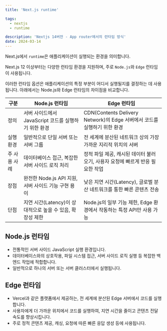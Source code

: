 ```yaml
---
title: 'Next.js runtime'

tags:
  - nextjs
  - runtime

description: 'Nextjs 14버전 - App router에서의 런타임 방식'
date: 2024-03-14
---
```


Next.js에서 `runtime`은 애플리케이션이 실행되는 환경을 의미합니다.

Next.js 12 이상부터는 다양한 런타임 환경을 지원하며, 주로 `Node.js`와 `Edge` 런타임이 사용됩니다.

이러한 런타임 옵션은 애플리케이션의 특정 부분이 어디서 실행될지를 결정하는 데 사용됩니다. 아래에서는 Node.js와 Edge 런타임의 차이점을 비교합니다.

| 구분         | Node.js 런타임                                            | Edge 런타임                                                                   |
| ------------ | --------------------------------------------------------- | ----------------------------------------------------------------------------- |
| 정의         | 서버 사이드에서 JavaScript 코드를 실행하기 위한 환경      | CDN(Contents Delivery Network)의 Edge 서버에서 코드를 실행하기 위한 환경      |
| 실행 환경    | 일반적으로 단일 서버 또는 서버 그룹                       | 전 세계에 분산된 네트워크 상의 가장 가까운 지리적 위치의 서버                 |
| 주 사용 사례 | 데이터베이스 접근, 복잡한 서버 사이드 로직 처리           | 정적 파일 제공, 캐시된 데이터 불러오기, 사용자 요청에 빠르게 반응 필요한 작업 |
| 장점         | 완전한 Node.js API 지원, 서버 사이드 기능 구현 용이       | 낮은 지연 시간(Latency), 글로벌 분산 네트워크를 통한 빠른 콘텐츠 전송         |
| 단점         | 지연 시간(Latency)이 상대적으로 높을 수 있음, 확장성 제한 | Node.js의 일부 기능 제한, Edge 환경에서 작동하는 특정 API만 사용 가능         |

## Node.js 런타임

- 전통적인 서버 사이드 JavaScript 실행 환경입니다.
- 데이터베이스와의 상호작용, 파일 시스템 접근, 서버 사이드 로직 실행 등 복잡한 백엔드 작업에 적합합니다.
- 일반적으로 하나의 서버 또는 서버 클러스터에서 실행됩니다.

## Edge 런타임
- Vercel과 같은 플랫폼에서 제공하는, 전 세계에 분산된 Edge 서버에서 코드를 실행합니다.
- 사용자에게 더 가까운 위치에서 코드를 실행하여, 지연 시간을 줄이고 콘텐츠 전달 속도를 향상시킵니다.
- 주로 정적 콘텐츠 제공, 캐싱, 요청에 따른 빠른 응답 생성 등에 사용됩니다.